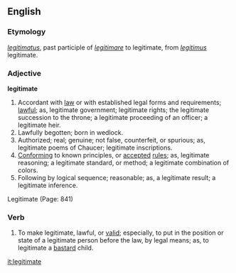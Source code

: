 ==English==

{{webster}}

===Etymology===
{{LL.}} ''[[legitimatus]]'', past participle of ''[[legitimare]]'' to legitimate, from {{L.}} ''[[legitimus]]'' legitimate. 

===Adjective===
'''legitimate'''
# Accordant with [[law]] or with established legal forms and requirements; [[lawful]]; as, legitimate government; legitimate rights; the legitimate succession to the throne; a legitimate proceeding of an officer; a legitimate heir.
# Lawfully begotten; born in wedlock.
# Authorized; real; genuine; not false, counterfeit, or spurious; as, legitimate poems of Chaucer; legitimate inscriptions.
# [[Conform]]ing to known principles, or [[accept]]ed [[rule]]s; as, legitimate reasoning; a legitimate standard, or method; a legitimate combination of colors.
# Following by logical sequence; reasonable; as, a legitimate result; a legitimate inference.
Legitimate (Page: 841)

===Verb===
{{en-infl-reg-vowel|legitimat|e}}
# To make legitimate, lawful, or [[valid]]; especially, to put in the position or state of a legitimate person before the law, by legal means; as, to legitimate a [[bastard]] child.

[[it:legitimate]]